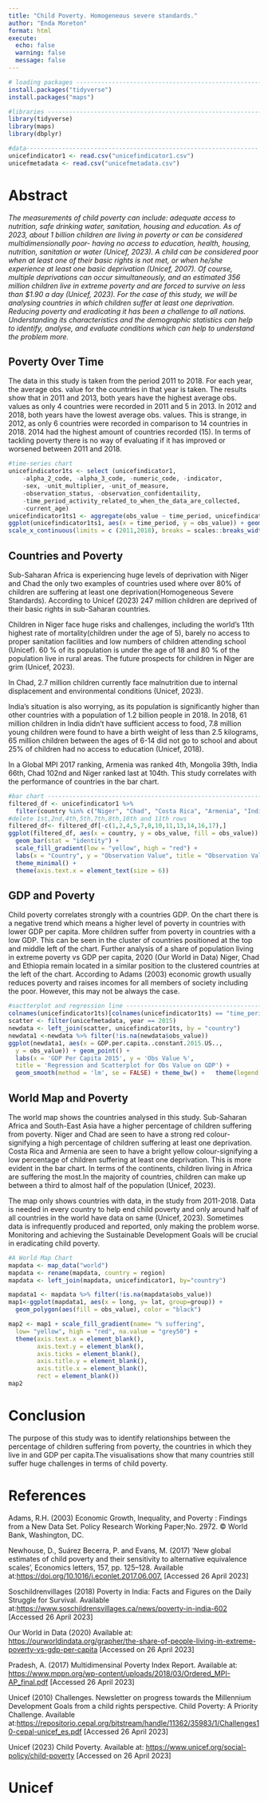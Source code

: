```yaml
---
title: "Child Poverty. Homogeneous severe standards."
author: "Enda Moreton"
format: html
execute:
  echo: false
  warning: false
  message: false
---
```


```r
# loading packages ---------------------------------------------------------
install.packages("tidyverse")
install.packages("maps")
```

```r
#libraries -----------------------------------------------------------------
library(tidyverse)
library(maps)
library(dbplyr)
```

```r
#data-----------------------------------------------------------------
unicefindicator1 <- read.csv("unicefindicator1.csv")
unicefmetadata <- read.csv("unicefmetadata.csv")
```

# Abstract

*The measurements of child poverty can include: adequate access to nutrition, safe drinking water, sanitation, housing and education. As of 2023, about 1 billion children are living in poverty or can be considered multidimensionally poor- having no access to education, health, housing, nutrition, sanitation or water (Unicef, 2023). A child can be considered poor when at least one of their basic rights is not met, or when he/she experience at least one basic deprivation (Unicef, 2007). Of course, multiple deprivations can occur simultaneously, and an estimated 356 million children live in extreme poverty and are forced to survive on less than $1.90 a day (Unicef, 2023). For the case of this study, we will be analysing countries in which children suffer at least one deprivation. Reducing poverty and eradicating it has been a challenge to all nations. Understanding its characteristics and the demographic statistics can help to identify, analyse, and evaluate conditions which can help to understand the problem more.* 

## Poverty Over Time

The data in this study is taken from the period 2011 to 2018. For each year, the average obs. value for the countries in that year is taken. The results show that in 2011 and 2013, both years have the highest average obs. values as only 4 countries were recorded in 2011 and 5 in 2013. In 2012 and 2018, both years have the lowest average obs. values. This is strange, in 2012, as only 6 countries were recorded in comparison to 14 countries in 2018. 2014 had the highest amount of countries recorded (15). In terms of tackling poverty there is no way of evaluating if it has improved or worsened between 2011 and 2018.

```r
#time-series chart
unicefindicator1ts <- select (unicefindicator1, 
    -alpha_2_code, -alpha_3_code, -numeric_code, -indicator,
    -sex, -unit_multiplier, -unit_of_measure,
    -observation_status, -observation_confidentaility,
    -time_period_activity_related_to_when_the_data_are_collected,
    -current_age)
unicefindicator1ts1 <- aggregate(obs_value ~ time_period, unicefindicator1ts, mean)
ggplot(unicefindicator1ts1, aes(x = time_period, y = obs_value)) + geom_line(color = "red", linewidth = 1, alpha = 0.8, linetype = 1) +
scale_x_continuous(limits = c (2011,2018), breaks = scales::breaks_width(1)) + scale_y_continuous(limits = c (20, 60), breaks = seq(20,60,by = 5)) + labs(title = "Time-Series Chart", y = "Avg. Obs Value", x = "Year") + theme_classic()
```

## Countries and Poverty

Sub-Saharan Africa is experiencing huge levels of deprivation with Niger and Chad the only two examples of countries used where over 80% of children are suffering at least one deprivation(Homogeneous Severe Standards). According to Unicef (2023) 247 million children are deprived of their basic rights in sub-Saharan countries. 

Children in Niger face huge risks and challenges, including the world's 11th highest rate of mortality(children under the age of 5), barely no access to proper sanitation facilities and low numbers of children attending school (Unicef). 60 % of its population is under the age of 18 and 80 % of the population live in rural areas. The future prospects for children in Niger are grim (Unicef, 2023).

In Chad, 2.7 million children currently face malnutrition due to internal displacement and environmental conditions (Unicef, 2023).

India's situation is also worrying, as its population is significantly higher than other countries with a population of 1.2 billion people in 2018. In 2018, 61 million children in India didn’t have sufficient access to food, 7.8 million young children were found to have a birth weight of less than 2.5 kilograms, 65 million children between the ages of 6-14 did not go to school and about 25% of children had no access to education (Unicef, 2018).

In a Global MPI 2017 ranking, Armenia was ranked 4th, Mongolia 39th, India 66th, Chad 102nd and Niger ranked last at 104th. This study correlates with the performance of countries in the bar chart. 

```r
#bar chart -----------------------------------------------------------------
filtered_df <- unicefindicator1 %>%
  filter(country %in% c("Niger", "Chad", "Costa Rica", "Armenia", "India", "Mongolia"))
#delete 1st,2nd,4th,5th,7th,8th,10th and 11th rows
filtered_df<- filtered_df[-c(1,2,4,5,7,8,10,11,13,14,16,17),]
ggplot(filtered_df, aes(x = country, y = obs_value, fill = obs_value)) +
  geom_bar(stat = "identity") +
  scale_fill_gradient(low = "yellow", high = "red") +
  labs(x = "Country", y = "Observation Value", title = "Observation Values by Country") +
  theme_minimal() +
  theme(axis.text.x = element_text(size = 6))
```

## GDP and Poverty

Child poverty correlates strongly with a countries GDP. On the chart there is a negative trend which means a higher level of poverty in countries with lower GDP per capita. More children suffer from poverty in countries with a low GDP.
This can be seen in the cluster of countries positioned at the top and middle left of the chart. Further analysis of a share of population living in extreme poverty vs GDP per capita, 2020 (Our World in Data) Niger, Chad and Ethiopia remain located in a similar position to the clustered countries at the left of the chart. According to Adams (2003) economic growth usually reduces poverty and raises incomes for all members of society including the poor. However, this may not be always the case.

```r
#sactterplot and regression line -------------------------------------------
colnames(unicefindicator1ts)[colnames(unicefindicator1ts) == "time_period"] <- "year"
scatter <- filter(unicefmetadata, year == 2015)
newdata <- left_join(scatter, unicefindicator1ts, by = "country")
newdata1 <-newdata %>% filter(!is.na(newdata$obs_value))
ggplot(newdata1, aes(x = GDP.per.capita..constant.2015.US..,
  y = obs_value)) + geom_point() + 
  labs(x = 'GDP Per Capita 2015', y = 'Obs Value %', 
  title = 'Regression and Scatterplot for Obs Value on GDP') + 
  geom_smooth(method = 'lm', se = FALSE) + theme_bw() +   theme(legend.position = "top")
```

## World Map and Poverty

The world map shows the countries analysed in this study. Sub-Saharan Africa and South-East Asia have a higher percentage of children suffering from poverty. Niger and Chad are seen to have a strong red colour-signifying a high percentage of children suffering at least one deprivation. Costa Rica and Armenia are seen to have a bright yellow colour-signifying a low percentage of children suffering at least one deprivation. This is more evident in the bar chart. In terms of the continents, children living in Africa are suffering the most.In the majority of countries, children can make up between a third to almost half of the population (Unicef, 2023).

The map only shows countries with data, in the study from 2011-2018. Data is needed in every country to help end child poverty and only around half of all countries in the world have data on same (Unicef, 2023). Sometimes data is infrequently produced and reported, only making the problem worse. Monitoring and achieving the Sustainable Development Goals will be crucial in eradicating child poverty.

```r
#A World Map Chart  
mapdata <- map_data("world")
mapdata <- rename(mapdata, country = region)
mapdata <- left_join(mapdata, unicefindicator1, by="country")

mapdata1 <- mapdata %>% filter(!is.na(mapdata$obs_value))
map1<-ggplot(mapdata1, aes(x = long, y= lat, group=group)) + 
  geom_polygon(aes(fill = obs_value), color = "black")

map2 <- map1 + scale_fill_gradient(name= "% suffering", 
  low= "yellow", high = "red", na.value = "grey50") +
  theme(axis.text.x = element_blank(),
        axis.text.y = element_blank(),
        axis.ticks = element_blank(),
        axis.title.y = element_blank(),
        axis.title.x = element_blank(),
        rect = element_blank())
map2
```

# Conclusion

The purpose of this study was to identify relationships between the percentage of children suffering from poverty, the countries in which they live in and GDP per capita.The visualisations show that many countries still suffer huge challenges in terms of child poverty.

# References

Adams, R.H. (2003) Economic Growth, Inequality, and Poverty : Findings from a New Data Set. Policy Research Working Paper;No. 2972. © World Bank, Washington, DC.

Newhouse, D., Suárez Becerra, P. and Evans, M. (2017) ‘New global estimates of child poverty and their sensitivity to alternative equivalence scales’, Economics letters, 157, pp. 125–128. Available at:<https://doi.org/10.1016/j.econlet.2017.06.007.> [Accessed 26 April 2023]

Soschildrenvillages (2018) Poverty in India: Facts and Figures on the Daily Struggle for Survival. Available at:<https://www.soschildrensvillages.ca/news/poverty-in-india-602> [Accessed 26 April 2023]

Our World in Data (2020) Available at: <https://ourworldindata.org/grapher/the-share-of-people-living-in-extreme-poverty-vs-gdp-per-capita> [Accessed on 26 April 2023]

Pradesh, A. (2017) Multidimensinal Poverty Index Report. Available at: <https://www.mppn.org/wp-content/uploads/2018/03/Ordered_MPI-AP_final.pdf> [Accessed 26 April 2023]

Unicef (2010) Challenges. Newsletter on progress towards the Millennium Development Goals from a child rights perspective. Child Poverty: A Priority Challenge. Available at:<https://repositorio.cepal.org/bitstream/handle/11362/35983/1/Challenges10-cepal-unicef_es.pdf> [Accessed 26 April 2023]

Unicef (2023) Child Poverty. Available at: <https://www.unicef.org/social-policy/child-poverty> [Accessed on 26 April 2023]

# **Unicef**